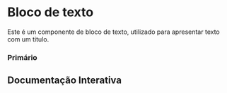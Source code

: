 

<Meta of={Story} />

# Bloco de texto

Este é um componente de bloco de texto, utilizado para apresentar texto com um titulo.

### Primário
<Canvas of={Story.Primary} />

## Documentação Interativa
<Primary of={Story} />
<Controls />